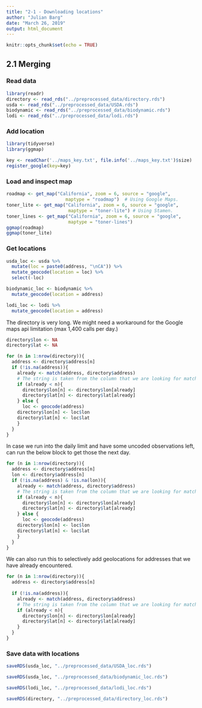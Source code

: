 ```yaml
---
title: "2-1 - Downloading locations"
author: "Julian Barg"
date: "March 26, 2019"
output: html_document
---
```


```r
knitr::opts_chunk$set(echo = TRUE)
```

## 2.1 Merging

### Read data
```r
library(readr)
directory <- read_rds("../preprocessed_data/directory.rds")
usda <- read_rds("../preprocessed_data/USDA.rds")
biodynamic <- read_rds("../preprocessed_data/biodynamic.rds")
lodi <- read_rds("../preprocessed_data/lodi.rds")
```

### Add location
```r
library(tidyverse)
library(ggmap)

key <- readChar('../maps_key.txt', file.info('../maps_key.txt')$size)
register_google(key=key)
```

### Load and inspect map
```r
roadmap <- get_map("California", zoom = 6, source = "google", 
                      maptype = "roadmap")  # Using Google Maps.
toner_lite <- get_map("California", zoom = 6, source = "google", 
                       maptype = "toner-lite") # Using Stamen.
toner_lines <- get_map("California", zoom = 6, source = "google", 
                       maptype = "toner-lines")
ggmap(roadmap)
ggmap(toner_lite)
```

### Get locations
```r
usda_loc <- usda %>%
  mutate(loc = paste0(address, "\nCA")) %>%
  mutate_geocode(location = loc) %>%
  select(-loc)
```

```r
biodynamic_loc <- biodynamic %>%
  mutate_geocode(location = address)
```

```r
lodi_loc <- lodi %>%
  mutate_geocode(location = address)
```

The directory is very long. We might need a workaround for the Google maps api limitation (max 1,400 calls per day.)
```r
directory$lon <- NA
directory$lat <- NA

for (n in 1:nrow(directory)){
  address <- directory$address[n]
  if (!is.na(address)){
    already <- match(address, directory$address)
    # The string is taken from the column that we are looking for matches in, so we do not need to check for NAs.
    if (already < n){
      directory$lon[n] <- directory$lon[already]
      directory$lat[n] <- directory$lat[already]
    } else {
      loc <- geocode(address)
    directory$lon[n] <- loc$lon
    directory$lat[n] <- loc$lat
    }
  }
}
```

In case we run into the daily limit and have some uncoded observations left, can run the below block to get those the next day.
```r
for (n in 1:nrow(directory)){
  address <- directory$address[n]
  lon <- directory$address[n]
  if (!is.na(address) & !is.na(lon)){
    already <- match(address, directory$address)
    # The string is taken from the column that we are looking for matches in, so we do not need to check for NAs.
    if (already < n){
      directory$lon[n] <- directory$lon[already]
      directory$lat[n] <- directory$lat[already]
    } else {
      loc <- geocode(address)
    directory$lon[n] <- loc$lon
    directory$lat[n] <- loc$lat
    }
  }
}
```

We can also run this to selectively add geolocations for addresses that we have already encountered.
```r
for (n in 1:nrow(directory)){
  address <- directory$address[n]
  
  if (!is.na(address)){
    already <- match(address, directory$address)
    # The string is taken from the column that we are looking for matches in, so we do not need to check for NAs.
    if (already < n){
      directory$lon[n] <- directory$lon[already]
      directory$lat[n] <- directory$lat[already]
    }
  }  
}
```  
  
### Save data with locations
```r
saveRDS(usda_loc, "../preprocessed_data/USDA_loc.rds")
```

```r
saveRDS(usda_loc, "../preprocessed_data/biodynamic_loc.rds")
```

```r
saveRDS(lodi_loc, "../preprocessed_data/lodi_loc.rds")
```

```r
saveRDS(directory, "../preprocessed_data/directory_loc.rds")
```
